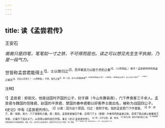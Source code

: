 ```yaml
---
---
---
```

title: 读《孟尝君传》
---



王安石

*凿凿只是四笔，笔笔如一寸之铁，不可得而屈也。读之可以想见先生生平执拗，乃是一段气力。*

世皆称孟尝君能得土<sup>1】，士以故归之<sup>2】，而卒赖其力以脱于虎豹之秦<sup>3】。（斗然举起。）嗟乎！孟尝君特鸡鸣狗盗之雄耳<sup>4】，岂足以言得士？（斗然劈落。）不然，擅齐之强<sup>5】，得一士焉，宜可以南面面制秦<sup>6】，尚何取鸡鸣狗盗之力哉？（斗然转变。）鸡鸣狗盗之出其门，此士之所以不至也<sup>7】。（斗然断定。）

<sup>注释】

<sup>1】孟尝君：即田文。他是战国时齐国的公子，封于薛（今山东滕县南），门下养食客三千余人。孟尝君与魏国的信陵君、赵国的平原君、楚国的春申君都以好客养士面出名，被称为战国四公子。《史记》中有《孟尝君列传》。
<sup>2】以故：因为这个原因。归之：依附于他。指到孟尝君门下作食客。
<sup>3】卒：终于。赖：依赖。其力：门下食客的力量。脱：脱险。孟尝君曾被囚于秦，后得门下士（食客）中善鸡鸣狗盗者之助，窃得了狐白裘以献秦昭王幸姬，又骗开了函谷关门，从而得以顺利逃归齐国。事见《史记·孟尝君列传》。
<sup>4】特：只不过是。雄：首领。
<sup>5】擅齐之强：据有齐国的强大力量。
<sup>6】南面制秦：意谓迫使秦王向齐国屈服称臣。南面，帝王。古时帝王之位面向南方，故称居于帝王之位为“南面”。制，制服。
<sup>7】士：指有雄才大略、能安邦治国之士。不至：不到孟尝君的门下去。